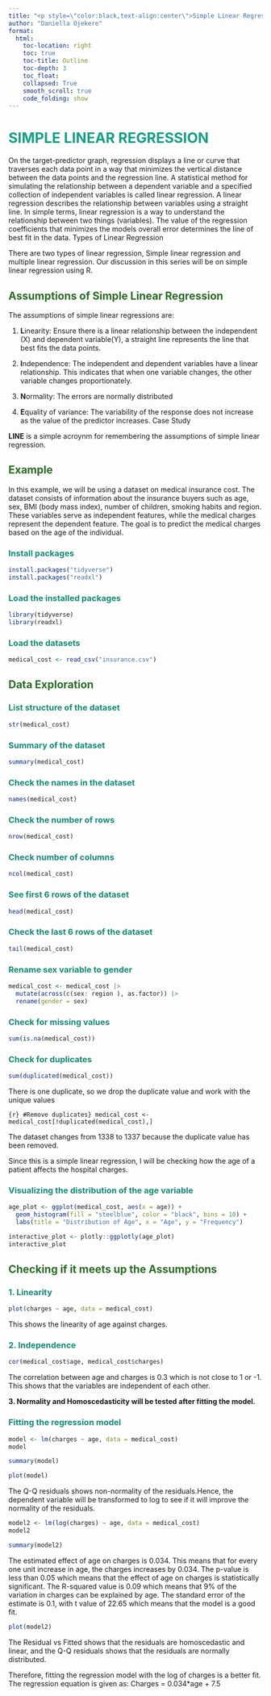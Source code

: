 ```yaml
---
title: "<p style=\"color:black,text-align:center\">Simple Linear Regresson</p>"
author: "Daniella Ojekere"
format:
  html:
    toc-location: right
    toc: true
    toc-title: Outline
    toc-depth: 3
    toc_float:
    collapsed: True
    smooth_scroll: true
    code_folding: show
---
```


### 

# [**SIMPLE LINEAR REGRESSION**]{style="color: #16a085;"}

On the target-predictor graph, regression displays a line or curve that traverses each data point in a way that minimizes the vertical distance between the data points and the regression line. A statistical method for simulating the relationship between a dependent variable and a specified collection of independent variables is called linear regression. A linear regression describes the relationship between variables using a straight line. In simple terms, linear regression is a way to understand the relationship between two things (variables). The value of the regression coefficients that minimizes the models overall error determines the line of best fit in the data. Types of Linear Regression

There are two types of linear regression, Simple linear regression and multiple linear regression. Our discussion in this series will be on simple linear regression using R.

## [**Assumptions of Simple Linear Regression**]{style="color: #2C6D26;"}

The assumptions of simple linear regressions are:

1.  **L**inearity: Ensure there is a linear relationship between the independent (X) and dependent variable(Y), a straight line represents the line that best fits the data points.

2.  **I**ndependence: The independent and dependent variables have a linear relationship. This indicates that when one variable changes, the other variable changes proportionately.

3.  **N**ormality: The errors are normally distributed

4.  **E**quality of variance: The variability of the response does not increase as the value of the predictor increases. Case Study

**LINE** is a simple acroynm for remembering the assumptions of simple linear regression.

## [**Example**]{style="color: #2C6D26;"}

In this example, we will be using a dataset on medical insurance cost. The dataset consists of information about the insurance buyers such as age, sex, BMI (body mass index), number of children, smoking habits and region. These variables serve as independent features, while the medical charges represent the dependent feature. The goal is to predict the medical charges based on the age of the individual.

### [**Install packages**]{style="color: #138d75;"}

```r
install.packages("tidyverse") 
install.packages("readxl") 
```

### [**Load the installed packages**]{style="color: #138d75;"}

```r
library(tidyverse) 
library(readxl)
```

### [**Load the datasets**]{style="color: #138d75;"}

```r
medical_cost <- read_csv("insurance.csv")
```

## [**Data Exploration**]{style="color: #2C6D26;"}

### [**List structure of the dataset**]{style="color: #138d75;"}

```r
str(medical_cost)
```

### [**Summary of the dataset**]{style="color: #138d75;"}

```r
summary(medical_cost)
```

### [**Check the names in the dataset**]{style="color: #138d75;"}

```r
names(medical_cost)
```

### [**Check the number of rows**]{style="color: #138d75;"}

```r
nrow(medical_cost)
```

### [**Check number of columns**]{style="color: #138d75;"}

```r
ncol(medical_cost)
```

### [**See first 6 rows of the dataset**]{style="color: #138d75;"}

```r
head(medical_cost)
```

### [**Check the last 6 rows of the dataset**]{style="color: #138d75;"}

```r
tail(medical_cost)
```

### [**Rename sex variable to gender**]{style="color: #138d75;"}

```r
medical_cost <- medical_cost |>   
  mutate(across(c(sex: region ), as.factor)) |>   
  rename(gender = sex)
```

### [**Check for missing values**]{style="color: #138d75;"}

```r
sum(is.na(medical_cost))
```

### [**Check for duplicates**]{style="color: #138d75;"}

```r
sum(duplicated(medical_cost))
```

There is one duplicate, so we drop the duplicate value and work with the unique values

`{r} #Remove duplicates} medical_cost <- medical_cost[!duplicated(medical_cost),]`

The dataset changes from 1338 to 1337 because the duplicate value has been removed.

Since this is a simple linear regression, I will be checking how the age of a patient affects the hospital charges.

### [**Visualizing the distribution of the age variable**]{style="color: #138d75;"}

```r
age_plot <- ggplot(medical_cost, aes(x = age)) +  
  geom_histogram(fill = "steelblue", color = "black", bins = 10) +  
  labs(title = "Distribution of Age", x = "Age", y = "Frequency")  

interactive_plot <- plotly::ggplotly(age_plot) 
interactive_plot
```

## [**Checking if it meets up the Assumptions**]{style="color:  #2C6D26;"}

### [**1. Linearity**]{style="color: #138d75;"}

```r
plot(charges ~ age, data = medical_cost)
```

This shows the linearity of age against charges.

### [**2. Independence**]{style="color: #138d75;"}

```r
cor(medical_cost$age, medical_cost$charges)  
```

The correlation between age and charges is 0.3 which is not close to 1 or -1. This shows that the variables are independent of each other.

**3. Normality and Homoscedasticity will be tested after fitting the model.**

### [**Fitting the regression model**]{style="color: #138d75;"}

```r
model <- lm(charges ~ age, data = medical_cost)
model
```

```r
summary(model)
```

```r
plot(model)
```

The Q-Q residuals shows non-normality of the residuals.Hence, the dependent variable will be transformed to log to see if it will improve the normality of the residuals.

```r
model2 <- lm(log(charges) ~ age, data = medical_cost) 
model2
```

```r
summary(model2)
```

The estimated effect of age on charges is 0.034. This means that for every one unit increase in age, the charges increases by 0.034. The p-value is less than 0.05 which means that the effect of age on charges is statistically significant. The R-squared value is 0.09 which means that 9% of the variation in charges can be explained by age. The standard error of the estimate is 0.1, with t value of 22.65 which means that the model is a good fit.

```r
plot(model2)
```

The Residual vs Fitted shows that the residuals are homoscedastic and linear, and the Q-Q residuals shows that the residuals are normally distributed.

Therefore, fitting the regression model with the log of charges is a better fit. The regression equation is given as: Charges = 0.034\*age + 7.5
